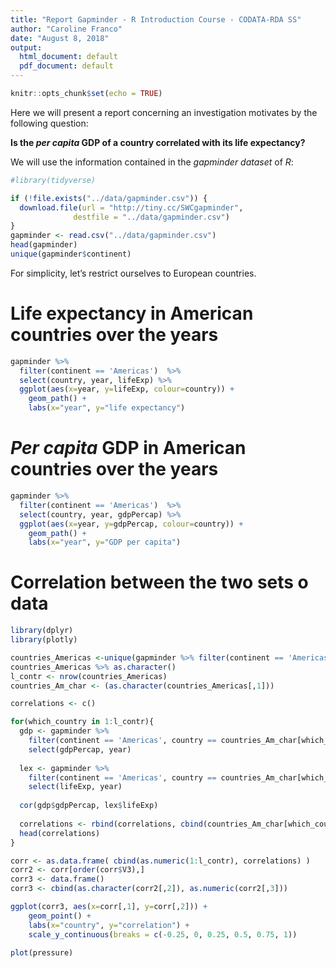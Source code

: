 ```yaml
---
title: "Report Gapminder - R Introduction Course - CODATA-RDA SS"
author: "Caroline Franco"
date: "August 8, 2018"
output:
  html_document: default
  pdf_document: default
---
```


```r
knitr::opts_chunk$set(echo = TRUE)
```

Here we will present a report concerning an investigation motivates by the following question:

**Is the *per capita* GDP of a country correlated with its life expectancy?**

We will use the information contained in the *gapminder dataset* of *R*:

```r
#library(tidyverse)

if (!file.exists("../data/gapminder.csv")) {
  download.file(url = "http://tiny.cc/SWCgapminder",
              destfile = "../data/gapminder.csv")
}
gapminder <- read.csv("../data/gapminder.csv")
head(gapminder)
unique(gapminder$continent)
```

For simplicity, let's restrict ourselves to European countries.

# Life expectancy in American countries over the years

```r
gapminder %>% 
  filter(continent == 'Americas')  %>% 
  select(country, year, lifeExp) %>% 
  ggplot(aes(x=year, y=lifeExp, colour=country)) +
    geom_path() +
    labs(x="year", y="life expectancy")
```

# *Per capita* GDP in American countries over the years

```r
gapminder %>% 
  filter(continent == 'Americas')  %>% 
  select(country, year, gdpPercap) %>% 
  ggplot(aes(x=year, y=gdpPercap, colour=country)) +
    geom_path() +
    labs(x="year", y="GDP per capita")
```

# Correlation between the two sets o data



```r
library(dplyr)
library(plotly)

countries_Americas <-unique(gapminder %>% filter(continent == 'Americas')  %>%  select(country))
countries_Americas %>% as.character()
l_contr <- nrow(countries_Americas)
countries_Am_char <- (as.character(countries_Americas[,1]))

correlations <- c()

for(which_country in 1:l_contr){
  gdp <- gapminder %>% 
    filter(continent == 'Americas', country == countries_Am_char[which_country])  %>% 
    select(gdpPercap, year)
  
  lex <- gapminder %>% 
    filter(continent == 'Americas', country == countries_Am_char[which_country])  %>% 
    select(lifeExp, year)
  
  cor(gdp$gdpPercap, lex$lifeExp)
  
  correlations <- rbind(correlations, cbind(countries_Am_char[which_country],cor(gdp$gdpPercap, lex$lifeExp)))
  head(correlations)
}

corr <- as.data.frame( cbind(as.numeric(1:l_contr), correlations) )
corr2 <- corr[order(corr$V3),]
corr3 <- data.frame()
corr3 <- cbind(as.character(corr2[,2]), as.numeric(corr2[,3]))

ggplot(corr3, aes(x=corr[,1], y=corr[,2])) +
    geom_point() +
    labs(x="country", y="correlation") +
    scale_y_continuous(breaks = c(-0.25, 0, 0.25, 0.5, 0.75, 1))

```
```r
plot(pressure)
```
